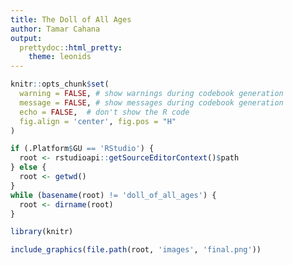 ```yaml
---
title: The Doll of All Ages
author: Tamar Cahana
output:
  prettydoc::html_pretty:
    theme: leonids
---
```



```r
knitr::opts_chunk$set(
  warning = FALSE, # show warnings during codebook generation
  message = FALSE, # show messages during codebook generation
  echo = FALSE,  # don't show the R code
  fig.align = 'center', fig.pos = "H"
)
```


```r
if (.Platform$GU == 'RStudio') {
  root <- rstudioapi::getSourceEditorContext()$path
} else {
  root <- getwd()
}
while (basename(root) != 'doll_of_all_ages') {
  root <- dirname(root)
}

```

```r
library(knitr)
```

```r
include_graphics(file.path(root, 'images', 'final.png'))
```

